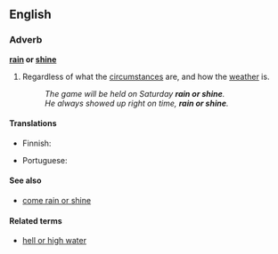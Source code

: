 ==English==

===Adverb===
'''[[rain]] or [[shine]]'''
#{{idiom}} Regardless of what the [[circumstance]]s are, and how the [[weather]] is.
#: ''The game will be held on Saturday '''rain or shine'''.''
#: ''He always showed up right on time, '''rain or shine'''.''

====Translations====
{{trans-top}}
* Finnish: {{t+|fi|satoi tai paistoi}}
{{trans-mid}}
* Portuguese: {{t|pt|faça chuva ou faça sol}}
{{trans-bottom}}

====See also====
*[[come rain or shine]]

====Related terms====
*[[hell or high water]]